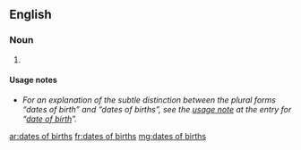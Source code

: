 ==English==

===Noun===
{{head|en|plural|head=[[dates]] [[of]] [[births]]}} {{p}}

# {{plural of|date of birth|lang=en}}

====Usage notes====
* ''For an explanation of the subtle distinction between the plural forms “dates of birth” and “dates of births”, see the [[date of birth#Usage notes|usage note]] at the entry for “[[date of birth]]”.''

[[ar:dates of births]]
[[fr:dates of births]]
[[mg:dates of births]]